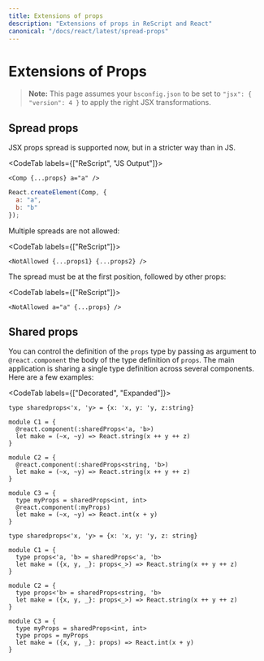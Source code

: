 ```yaml
---
title: Extensions of props
description: "Extensions of props in ReScript and React"
canonical: "/docs/react/latest/spread-props"
---
```


# Extensions of Props

> **Note:** This page assumes your `bsconfig.json` to be set to `"jsx": { "version": 4 }` to apply the right JSX transformations.

## Spread props

JSX props spread is supported now, but in a stricter way than in JS.

<CodeTab labels={["ReScript", "JS Output"]}>

```res
<Comp {...props} a="a" />
```
```js
React.createElement(Comp, {
  a: "a",
  b: "b"
});
```

</CodeTab>

Multiple spreads are not allowed:

<CodeTab labels={["ReScript"]}>

```res
<NotAllowed {...props1} {...props2} />
```

</CodeTab>

The spread must be at the first position, followed by other props:

<CodeTab labels={["ReScript"]}>

```res
<NotAllowed a="a" {...props} />
```

</CodeTab>

## Shared props

You can control the definition of the `props` type by passing as argument to `@react.component` the body of the type definition of `props`. The main application is sharing a single type definition across several components. Here are a few examples:

<CodeTab labels={["Decorated", "Expanded"]}>

```res
type sharedprops<'x, 'y> = {x: 'x, y: 'y, z:string}

module C1 = {
  @react.component(:sharedProps<'a, 'b>)
  let make = (~x, ~y) => React.string(x ++ y ++ z)
}

module C2 = {
  @react.component(:sharedProps<string, 'b>)
  let make = (~x, ~y) => React.string(x ++ y ++ z)
}

module C3 = {
  type myProps = sharedProps<int, int>
  @react.component(:myProps)
  let make = (~x, ~y) => React.int(x + y)
}
```

```res
type sharedprops<'x, 'y> = {x: 'x, y: 'y, z: string}

module C1 = {
  type props<'a, 'b> = sharedProps<'a, 'b>
  let make = ({x, y, _}: props<_>) => React.string(x ++ y ++ z)
}

module C2 = {
  type props<'b> = sharedProps<string, 'b>
  let make = ({x, y, _}: props<_>) => React.string(x ++ y ++ z)
}

module C3 = {
  type myProps = sharedProps<int, int>
  type props = myProps
  let make = ({x, y, _}: props) => React.int(x + y)
}
```

</CodeTab>
